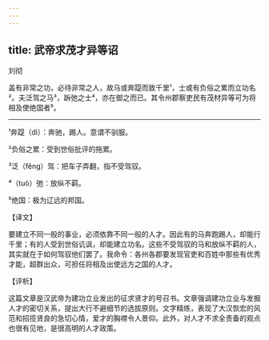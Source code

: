 ```yaml
---
---
---
```

title: 武帝求茂才异等诏
---




刘彻

盖有非常之功，必待非常之人，故马或奔踶而致千里¹，士或有负俗之累而立功名²。夫泛驾之马³，跅弛之士⁴，亦在御之而已。其令州郡察吏民有茂材异等可为将相及使绝国者⁵。



***



¹奔踶（dì）：奔驰，踢人。意谓不驯服。

²负俗之累：受到世俗批评的拖累。

³泛（fěng）驾：把车子弄翻，指不受驾驭。

⁴（tuò）弛：放纵不羁。

⁵绝国：极为辽远的邦国。

【译文】

要建立不同一般的事业，必须依靠不同一般的人才。因此有的马奔跑踢人，却能行千里；有的人受到世俗讥讽，却能建立功名。这些不受驾驭的马和放纵不羁的人，其实就在于如何驾驭他们罢了。我命令：各州各郡要发现官吏和百姓中那些有优秀才能，超群出众，可担任将相及出使远方之国的人才。

【评析】

这篇文章是汉武帝为建功立业发出的征求贤才的号召书。文章强调建功立业与发掘人才的密切关系，提出大行不避细节的选拔原则。文字精练，表现了大汉恢宏的风范和招揽贤良的急切心情，爱才的胸襟令人景仰。此外，对人才不求全责备的观点也很有见地，是很高明的人才政策。